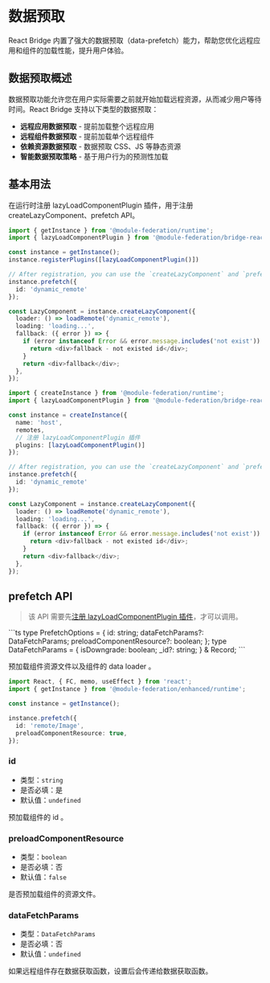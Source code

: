 # 数据预取

React Bridge 内置了强大的数据预取（data-prefetch）能力，帮助您优化远程应用和组件的加载性能，提升用户体验。

## 数据预取概述

数据预取功能允许您在用户实际需要之前就开始加载远程资源，从而减少用户等待时间。React Bridge 支持以下类型的数据预取：

- **远程应用数据预取** - 提前加载整个远程应用
- **远程组件数据预取** - 提前加载单个远程组件  
- **依赖资源数据预取** - 数据预取 CSS、JS 等静态资源
- **智能数据预取策略** - 基于用户行为的预测性加载

## 基本用法

在运行时注册 lazyLoadComponentPlugin 插件，用于注册 createLazyComponent、prefetch API。


<Tabs>
  <Tab label="Build Plugin(Use build plugin)">

```ts
import { getInstance } from '@module-federation/runtime';
import { lazyLoadComponentPlugin } from '@module-federation/bridge-react';

const instance = getInstance();
instance.registerPlugins([lazyLoadComponentPlugin()])

// After registration, you can use the `createLazyComponent` and `prefetch` APIs.
instance.prefetch({
  id: 'dynamic_remote'
});

const LazyComponent = instance.createLazyComponent({
  loader: () => loadRemote('dynamic_remote'),
  loading: 'loading...',
  fallback: ({ error }) => {
    if (error instanceof Error && error.message.includes('not exist')) {
      return <div>fallback - not existed id</div>;
    }
    return <div>fallback</div>;
  },
});

```
  </Tab>
  <Tab label="Pure Runtime(Not use build plugin)">

```ts
import { createInstance } from '@module-federation/runtime';
import { lazyLoadComponentPlugin } from '@module-federation/bridge-react';

const instance = createInstance({
  name: 'host',
  remotes,
  // 注册 lazyLoadComponentPlugin 插件
  plugins: [lazyLoadComponentPlugin()]
});

// After registration, you can use the `createLazyComponent` and `prefetch` APIs.
instance.prefetch({
  id: 'dynamic_remote'
});

const LazyComponent = instance.createLazyComponent({
  loader: () => loadRemote('dynamic_remote'),
  loading: 'loading...',
  fallback: ({ error }) => {
    if (error instanceof Error && error.message.includes('not exist')) {
      return <div>fallback - not existed id</div>;
    }
    return <div>fallback</div>;
  },
});

```
  </Tab>
</Tabs>

## prefetch API

> 该 API 需要先[注册 lazyLoadComponentPlugin 插件](#注册-lazyloadcomponentplugin)，才可以调用。

<Collapse>
```ts
type PrefetchOptions = {
  id: string;
  dataFetchParams?: DataFetchParams;
  preloadComponentResource?: boolean;
};
type DataFetchParams = {
  isDowngrade: boolean;
  _id?: string;
} & Record<string, unknown>;
```
</Collapse>

预加载组件资源文件以及组件的 data loader 。

```ts
import React, { FC, memo, useEffect } from 'react';
import { getInstance } from '@module-federation/enhanced/runtime';

const instance = getInstance();

instance.prefetch({
  id: 'remote/Image',
  preloadComponentResource: true,
});
```

### id

- 类型：`string`
- 是否必填：是
- 默认值：`undefined`

预加载组件的 id 。

### preloadComponentResource

- 类型：`boolean`
- 是否必填：否
- 默认值：`false`

是否预加载组件的资源文件。

### dataFetchParams

- 类型：`DataFetchParams`
- 是否必填：否
- 默认值：`undefined`

如果远程组件存在数据获取函数，设置后会传递给数据获取函数。
